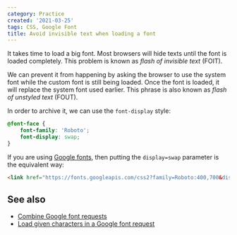 ```yaml
---
category: Practice
created: '2021-03-25'
tags: CSS, Google Font
title: Avoid invisible text when loading a font
---
```


It takes time to load a big font. Most browsers will hide texts until the font is loaded completely. This problem is known as _flash of invisible text_ (FOIT).

We can prevent it from happening by asking the browser to use the system font while the custom font is still being loaded. Once the font is loaded, it will replace the system font used earlier.
This phrase is also known as _flash of unstyled text_ (FOUT).

In order to archive it, we can use the `font-display` style:

```css
@font-face {
    font-family: 'Roboto';
    font-display: swap;
}
```

If you are using [Google fonts](https://fonts.google.com), then putting the `display=swap` parameter is the equivalent way:

```html
<link href="https://fonts.googleapis.com/css2?family=Roboto:400,700&display=swap" rel="stylesheet" />
```

## See also

-   [Combine Google font requests](https://phuoc.ng/collection/tips/combine-google-font-requests/)
-   [Load given characters in a Google font request](https://phuoc.ng/collection/tips/load-given-characters-in-a-google-font-request/)
